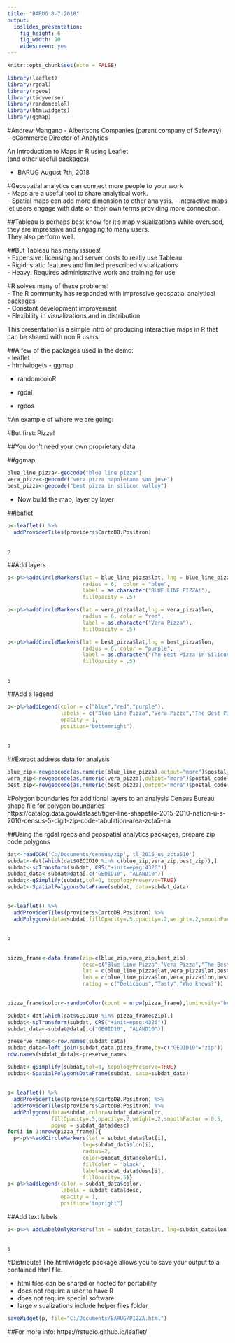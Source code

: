 ```yaml
---
title: "BARUG 8-7-2018"
output: 
  ioslides_presentation: 
    fig_height: 6
    fig_width: 10
    widescreen: yes
---
```


```r
knitr::opts_chunk$set(echo = FALSE)
```


```r
library(leaflet)
library(rgdal)
library(rgeos)
library(tidyverse)
library(randomcoloR)
library(htmlwidgets)
library(ggmap)
```


#Andrew Mangano
- Albertsons Companies (parent company of Safeway)  
- eCommerce Director of Analytics  


An Introduction to Maps in R using Leaflet  
(and other useful packages)  


- BARUG August 7th, 2018


#Geospatial analytics can connect more people to your work   
- Maps are a useful tool to share analytical work.   
- Spatial maps can add more dimension to other analysis.
- Interactive maps let users engage with data on their own terms providing more connection.  

  
##Tableau is perhaps best know for it's map visualizations
While overused, they are impressive and engaging to many users.  
They also perform well.  
  
##But Tableau has many issues!  
- Expensive: licensing and server costs to really use Tableau  
- Rigid: static features and limited prescribed visualizations  
- Heavy: Requires administrative work and training for use   
  
#R solves many of these problems!  
- The R community has responded with impressive geospatial analytical packages  
- Constant development improvement  
- Flexibility in visualizations and in distribution  
  
This presentation is a simple intro of producing interactive maps in R 
that can be shared with non R users.  

##A few of the packages used in the demo:  
- leaflet  
- htmlwidgets 
- ggmap  

- randomcoloR  

- rgdal  
- rgeos  

#An example of where we are going:


#But first: Pizza!

##You don't need your own proprietary data

##ggmap
```r
blue_line_pizza<-geocode("blue line pizza")
vera_pizza<-geocode("vera pizza napoletana san jose")
best_pizza<-geocode("best pizza in silicon valley")
```
- Now build the map, layer by layer

##leaflet
```r
p<-leaflet() %>%  
  addProviderTiles(providers$CartoDB.Positron)
```
##
```r
p
```


##Add layers
```r
p<-p%>%addCircleMarkers(lat = blue_line_pizza$lat, lng = blue_line_pizza$lon,  
                        radius = 6,  color = "blue",  
                        label = as.character("BLUE LINE PIZZA!"),  
                        fillOpacity = .5)  

p<-p%>%addCircleMarkers(lat = vera_pizza$lat,lng = vera_pizza$lon,  
                        radius = 6, color = "red",  
                        label = as.character("Vera Pizza"),  
                        fillOpacity = .5)  

p<-p%>%addCircleMarkers(lat = best_pizza$lat,lng = best_pizza$lon,  
                        radius = 6, color = "purple",  
                        label = as.character("The Best Pizza in Silicon Valley"),  
                        fillOpacity = .5)
```
##
```r
p
```


##Add a legend
```r
p<-p%>%addLegend(color = c("blue","red","purple"),  
                 labels = c("Blue Line Pizza","Vera Pizza","The Best Pizza in Silicon Valley"),    
                 opacity = 1,  
                 position="bottomright")
```
##
```r
p
```


##Extract address data for analysis
```r
blue_zip<-revgeocode(as.numeric(blue_line_pizza),output="more")$postal_code%>%as.character()
vera_zip<-revgeocode(as.numeric(vera_pizza),output="more")$postal_code%>%as.character()
best_zip<-revgeocode(as.numeric(best_pizza),output="more")$postal_code%>%as.character()
```

#Polygon boundaries for additional layers to an analysis
Census Bureau shape file for polygon boundaries  
https://catalog.data.gov/dataset/tiger-line-shapefile-2015-2010-nation-u-s-2010-census-5-digit-zip-code-tabulation-area-zcta5-na

##Using the rgdal rgeos and geospatial analytics packages, prepare zip code polygons
```r
dat<-readOGR('C:/Documents/census/zip','tl_2015_us_zcta510')
subdat<-dat[which(dat$GEOID10 %in% c(blue_zip,vera_zip,best_zip)),]
subdat<-spTransform(subdat, CRS("+init=epsg:4326")) 
subdat_data<-subdat@data[,c("GEOID10", "ALAND10")]
subdat<-gSimplify(subdat,tol=0, topologyPreserve=TRUE)
subdat<-SpatialPolygonsDataFrame(subdat, data=subdat_data)
```
##
```r
p<-leaflet() %>%  
  addProviderTiles(providers$CartoDB.Positron) %>%  
  addPolygons(data=subdat,fillOpacity=.5,opacity=.2,weight=.2,smoothFactor = 0.5)
```
##
```r
p
```

##
```r
pizza_frame<-data.frame(zip=c(blue_zip,vera_zip,best_zip),   
                        desc=c("Blue Line Pizza","Vera Pizza","The Best?"),  
                        lat = c(blue_line_pizza$lat,vera_pizza$lat,best_pizza$lat),  
                        lon = c(blue_line_pizza$lon,vera_pizza$lon,best_pizza$lon),
                        rating = c("Delicious","Tasty","Who knows?"))  
  

pizza_frame$color<-randomColor(count = nrow(pizza_frame),luminosity="bright")
```

```r
subdat<-dat[which(dat$GEOID10 %in% pizza_frame$zip),]  
subdat<-spTransform(subdat, CRS("+init=epsg:4326"))  
subdat_data<-subdat@data[,c("GEOID10", "ALAND10")]  

preserve_names<-row.names(subdat_data)
subdat_data<-left_join(subdat_data,pizza_frame,by=c("GEOID10"="zip"))  
row.names(subdat_data)<-preserve_names  

subdat<-gSimplify(subdat,tol=0, topologyPreserve=TRUE)  
subdat<-SpatialPolygonsDataFrame(subdat, data=subdat_data)  
```

##
```r
p<-leaflet() %>%  
  addProviderTiles(providers$CartoDB.Positron) %>%  
  addProviderTiles(providers$CartoDB.Positron) %>%  
  addPolygons(data=subdat,color=subdat_data$color,  
              fillOpacity=.5,opacity=.2,weight=.2,smoothFactor = 0.5,  
              popup = subdat_data$desc)
for(i in 1:nrow(pizza_frame)){
  p<-p%>%addCircleMarkers(lat = subdat_data$lat[i],  
                        lng=subdat_data$lon[i],  
                        radius=2,
                        color=subdat_data$color[i],  
                        fillColor = "black",  
                        label=subdat_data$desc[i],  
                        fillOpacity=.5)}
p<-p%>%addLegend(color = subdat_data$color,  
                 labels = subdat_data$desc,    
                 opacity = 1,  
                 position="topright")
```

##Add text labels
```r
p<-p%>% addLabelOnlyMarkers(lat = subdat_data$lat, lng=subdat_data$lon,label = subdat_data$rating, labelOptions = labelOptions(noHide = T, direction = 'top', textOnly = T,textsize="14px"))
```

##
```r
p
```


#Distribute!
The htmlwidgets package allows you to save your output to a contained html file.  

- html files can be shared or hosted for portability
- does not require a user to have R
- does not require special software
- large visualizations include helper files folder


```r
saveWidget(p, file="C:/Documents/BARUG/PIZZA.html")
```

##For more info:
https://rstudio.github.io/leaflet/


